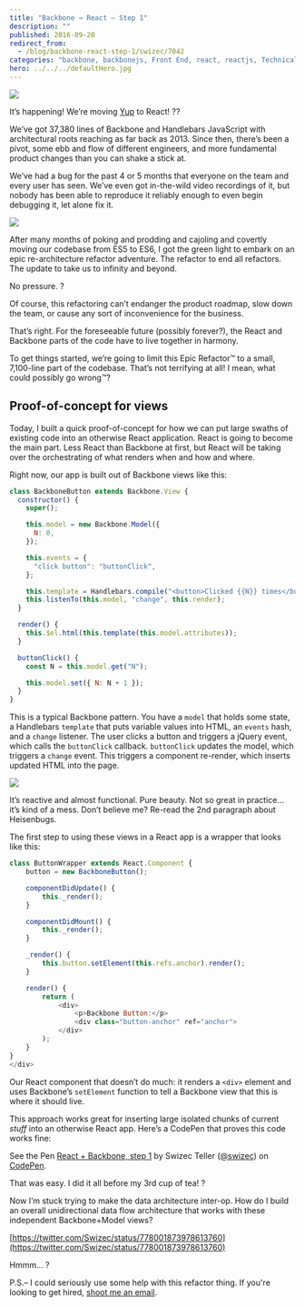 ```yaml
---
title: "Backbone → React – Step 1"
description: ""
published: 2016-09-20
redirect_from:
  - /blog/backbone-react-step-1/swizec/7042
categories: "backbone, backbonejs, Front End, react, reactjs, Technical"
hero: ../../../defaultHero.jpg
---
```


![](./img/cP6CtSB.gif)

It’s happening! We’re moving [Yup](https://www.yup.com) to React! ??

We’ve got 37,380 lines of Backbone and Handlebars JavaScript with architectural roots reaching as far back as 2013. Since then, there’s been a pivot, some ebb and flow of different engineers, and more fundamental product changes than you can shake a stick at.

We’ve had a bug for the past 4 or 5 months that everyone on the team and every user has seen. We’ve even got in-the-wild video recordings of it, but nobody has been able to reproduce it reliably enough to even begin debugging it, let alone fix it.

![](https://www.mememaker.net/static/images/memes/4460503.jpg)

After many months of poking and prodding and cajoling and covertly moving our codebase from ES5 to ES6, I got the green light to embark on an epic re-architecture refactor adventure. The refactor to end all refactors. The update to take us to infinity and beyond.

No pressure. ?

Of course, this refactoring can’t endanger the product roadmap, slow down the team, or cause any sort of inconvenience for the business.

That’s right. For the foreseeable future (possibly forever?), the React and Backbone parts of the code have to live together in harmony.

To get things started, we’re going to limit this Epic Refactor™ to a small, 7,100-line part of the codebase. That’s not terrifying at all! I mean, what could possibly go wrong™?

## Proof-of-concept for views

Today, I built a quick proof-of-concept for how we can put large swaths of existing code into an otherwise React application. React is going to become the main part. Less React than Backbone at first, but React will be taking over the orchestrating of what renders when and how and where.

Right now, our app is built out of Backbone views like this:

```javascript
class BackboneButton extends Backbone.View {
  constructor() {
    super();

    this.model = new Backbone.Model({
      N: 0,
    });

    this.events = {
      "click button": "buttonClick",
    };

    this.template = Handlebars.compile("<button>Clicked {{N}} times</button>");
    this.listenTo(this.model, "change", this.render);
  }

  render() {
    this.$el.html(this.template(this.model.attributes));
  }

  buttonClick() {
    const N = this.model.get("N");

    this.model.set({ N: N + 1 });
  }
}
```

This is a typical Backbone pattern. You have a `model` that holds some state, a Handlebars `template` that puts variable values into HTML, an `events` hash, and a `change` listener. The user clicks a button and triggers a jQuery event, which calls the `buttonClick` callback. `buttonClick` updates the model, which triggers a `change` event. This triggers a component re-render, which inserts updated HTML into the page.

![](./img/8DOZxSY.gif)

It’s reactive and almost functional. Pure beauty. Not so great in practice… it’s kind of a mess. Don’t believe me? Re-read the 2nd paragraph about Heisenbugs.

The first step to using these views in a React app is a wrapper that looks like this:

```javascript
class ButtonWrapper extends React.Component {
    button = new BackboneButton();

    componentDidUpdate() {
        this._render();
    }

    componentDidMount() {
        this._render();
    }

    _render() {
        this.button.setElement(this.refs.anchor).render();
    }

    render() {
        return (
            <div>
                <p>Backbone Button:</p>
                <div class="button-anchor" ref="anchor">
            </div>
        );
    }
}
</div>
```

Our React component that doesn’t do much: it renders a `<div>` element and uses Backbone’s `setElement` function to tell a Backbone view that this is where it should live.

This approach works great for inserting large isolated chunks of current _stuff_ into an otherwise React app. Here’s a CodePen that proves this code works fine:

See the Pen [React + Backbone, step 1](http://codepen.io/swizec/pen/rrrgbr/) by Swizec Teller ([@swizec](http://codepen.io/swizec)) on [CodePen](http://codepen.io).

That was easy. I did it all before my 3rd cup of tea! ?

Now I’m stuck trying to make the data architecture inter-op. How do I build an overall unidirectional data flow architecture that works with these independent Backbone+Model views?

[https://twitter.com/Swizec/status/778001873978613760](https://twitter.com/Swizec/status/778001873978613760)

Hmmm… ?

P.S.– I could seriously use some help with this refactor thing. If you're looking to get hired, [shoot me an email](mailto:swizec@swizec.com).
